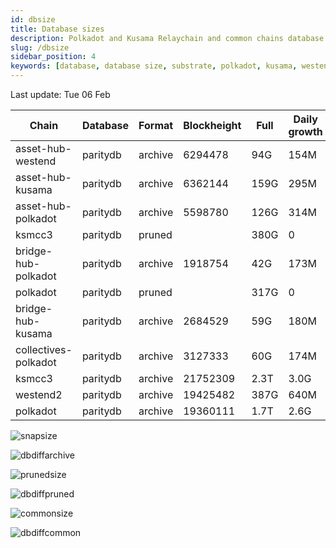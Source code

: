 ```yaml
---
id: dbsize
title: Database sizes
description: Polkadot and Kusama Relaychain and common chains database sizes
slug: /dbsize
sidebar_position: 4
keywords: [database, database size, substrate, polkadot, kusama, westend]
---
```



Last update: Tue 06 Feb

| Chain    | Database   | Format | Blockheight | Full         | Daily growth |
| ------------------------| ----------- | -------- | ------- | ---------- | ----- | 
| asset-hub-westend | paritydb | archive | 6294478 | 94G | 154M |
| asset-hub-kusama | paritydb | archive | 6362144 | 159G | 295M |
| asset-hub-polkadot | paritydb | archive | 5598780 | 126G | 314M |
| ksmcc3 | paritydb | pruned |  | 380G | 0 |
| bridge-hub-polkadot | paritydb | archive | 1918754 | 42G | 173M |
| polkadot | paritydb | pruned |  | 317G | 0 |
| bridge-hub-kusama | paritydb | archive | 2684529 | 59G | 180M |
| collectives-polkadot | paritydb | archive | 3127333 | 60G | 174M |
| ksmcc3 | paritydb | archive | 21752309 | 2.3T | 3.0G |
| westend2 | paritydb | archive | 19425482 | 387G | 640M |
| polkadot | paritydb | archive | 19360111 | 1.7T | 2.6G |

![snapsize](/img/archivesize.png)

![dbdiffarchive](/img/dbdiffrelay.png)

![prunedsize](/img/prunedsize.png)

![dbdiffpruned](/img/dbdiffpruned.png)

![commonsize](/img/commonsize.png)

![dbdiffcommon](/img/dbdiffcommon.png)

